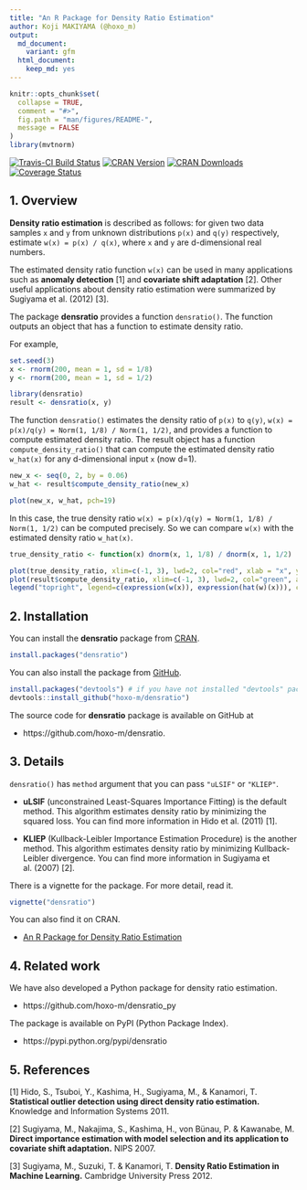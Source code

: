 ```yaml
---
title: "An R Package for Density Ratio Estimation"
author: Koji MAKIYAMA (@hoxo_m)
output: 
  md_document:
    variant: gfm
  html_document:
    keep_md: yes
---
```


<!-- README.md is generated from README.Rmd. Please edit that file -->

```r
knitr::opts_chunk$set(
  collapse = TRUE,
  comment = "#>",
  fig.path = "man/figures/README-",
  message = FALSE
)
library(mvtnorm)
```

[![Travis-CI Build Status](https://travis-ci.org/hoxo-m/densratio.svg?branch=master)](https://travis-ci.org/hoxo-m/densratio)
[![CRAN Version](http://www.r-pkg.org/badges/version/densratio)](http://cran.rstudio.com/web/packages/densratio)
[![CRAN Downloads](http://cranlogs.r-pkg.org/badges/densratio)](http://cranlogs.r-pkg.org/badges/densratio)
[![Coverage Status](https://coveralls.io/repos/github/hoxo-m/densratio/badge.svg?branch=master)](https://coveralls.io/github/hoxo-m/densratio?branch=master)

## 1. Overview

**Density ratio estimation** is described as follows: for given two data samples `x` and `y` from unknown distributions `p(x)` and `q(y)` respectively, estimate `w(x) = p(x) / q(x)`, where `x` and `y` are d-dimensional real numbers.

The estimated density ratio function `w(x)` can be used in many applications such as **anomaly detection** [1] and **covariate shift adaptation** [2].
Other useful applications about density ratio estimation were summarized by Sugiyama et al. (2012) [3].

The package **densratio** provides a function `densratio()`.
The function outputs an object that has a function to estimate density ratio.

For example, 

```r
set.seed(3)
x <- rnorm(200, mean = 1, sd = 1/8)
y <- rnorm(200, mean = 1, sd = 1/2)

library(densratio)
result <- densratio(x, y)
```

The function `densratio()` estimates the density ratio of `p(x)` to `q(y)`, `w(x) = p(x)/q(y) = Norm(1, 1/8) / Norm(1, 1/2)`, and provides a function to compute estimated density ratio. 
The result object has a function `compute_density_ratio()` that can compute the estimated density ratio `w_hat(x)` for any d-dimensional input `x` (now d=1).

```r
new_x <- seq(0, 2, by = 0.06)
w_hat <- result$compute_density_ratio(new_x)

plot(new_x, w_hat, pch=19)
```

In this case, the true density ratio `w(x) = p(x)/q(y) = Norm(1, 1/8) / Norm(1, 1/2)` can be computed precisely. 
So we can compare `w(x)` with the estimated density ratio `w_hat(x)`.

```r
true_density_ratio <- function(x) dnorm(x, 1, 1/8) / dnorm(x, 1, 1/2)

plot(true_density_ratio, xlim=c(-1, 3), lwd=2, col="red", xlab = "x", ylab = "Density Ratio")
plot(result$compute_density_ratio, xlim=c(-1, 3), lwd=2, col="green", add=TRUE)
legend("topright", legend=c(expression(w(x)), expression(hat(w)(x))), col=2:3, lty=1, lwd=2, pch=NA)
```

## 2. Installation

You can install the **densratio** package from [CRAN](https://CRAN.R-project.org/package=densratio).

```r
install.packages("densratio")
```

You can also install the package from [GitHub](https://github.com/hoxo-m/densratio).

```r
install.packages("devtools") # if you have not installed "devtools" package
devtools::install_github("hoxo-m/densratio")
```

The source code for **densratio** package is available on GitHub at

- https://github.com/hoxo-m/densratio.

## 3. Details

`densratio()` has `method` argument that you can pass `"uLSIF"` or `"KLIEP"`.

- **uLSIF** (unconstrained Least-Squares Importance Fitting) is the default method.
This algorithm estimates density ratio by minimizing the squared loss.
You can find more information in Hido et al. (2011) [1].

- **KLIEP** (Kullback-Leibler Importance Estimation Procedure) is the another method.
This algorithm estimates density ratio by minimizing Kullback-Leibler divergence.
You can find more information in Sugiyama et al. (2007) [2].

There is a vignette for the package. For more detail, read it.

```r
vignette("densratio")
```

You can also find it on CRAN.

- [An R Package for Density Ratio Estimation](https://CRAN.R-project.org/package=densratio/vignettes/densratio.html)

## 4. Related work

We have also developed a Python package for density ratio estimation.

- https://github.com/hoxo-m/densratio_py

The package is available on PyPI (Python Package Index).

- https://pypi.python.org/pypi/densratio

## 5. References

[1] Hido, S., Tsuboi, Y., Kashima, H., Sugiyama, M., & Kanamori, T. 
**Statistical outlier detection using direct density ratio estimation.**
Knowledge and Information Systems 2011. 

[2] Sugiyama, M., Nakajima, S., Kashima, H., von Bünau, P. & Kawanabe, M. 
**Direct importance estimation with model selection and its application to covariate shift adaptation.** NIPS 2007.

[3] Sugiyama, M., Suzuki, T. & Kanamori, T. 
**Density Ratio Estimation in Machine Learning.**
Cambridge University Press 2012.
